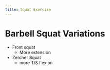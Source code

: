 ```yaml
---
title: Squat Exercise
---
```




# Barbell Squat Variations


- Front squat
    - More extension
- Zercher Squat
    - more T/S flexion